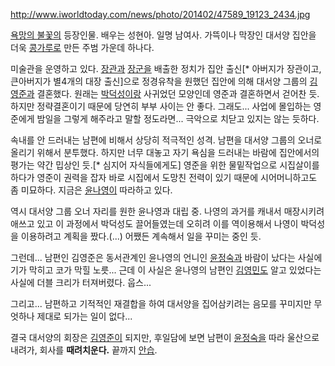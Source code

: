 http://www.iworldtoday.com/news/photo/201402/47589_19123_2434.jpg

[[욕망의 불꽃]]의 등장인물. 배우는 성현아. 일명 남여사. 가뜩이나 막장인 대서양 집안을 더욱 [[콩가루]]로 만든 주범 가운데 하나다.

미술관을 운영하고 있다. [[장관]]과 [[장군]]을 배출한 정치가 집안 출신[* 아버지가 장관이고, 큰아버지가 별4개의 대장 출신]으로 정경유착을 원했던 집안에 의해 대서양 그룹의 [[김영준]]과 결혼했다. 원래는 [[박덕성]]이랑 사귀었던 모양인데 영준과 결혼하면서 걷어찬 듯. 하지만 정략결혼이기 때문에 당연히 부부 사이는 안 좋다. 그래도... 사업에 몰입하는 영준에게 밤일을 그렇게 해주라고 말할 정도라면... 극악으로 치닫고 있지는 않는 듯하다.

속내를 안 드러내는 남편에 비해서 상당히 적극적인 성격. 남편을 대서양 그룹의 오너로 올리기 위해서 분투했다. 하지만 너무 대놓고 자기 욕심을 드러내는 바람에 집안에서의 평가는 약간 밉상인 듯.[* 심지어 자식들에게도] 영준을 위한 물밑작업으로 시집살이를 하다가 영준이 권력을 잡자 바로 시집에서 도망친 전력이 있기 때문에 시어머니하고도 좀 미묘하다. 지금은 [[윤나영]]이 따라하고 있다.

역시 대서양 그룹 오너 자리를 원한 윤나영과 대립 중. 나영의 과거를 캐내서 매장시키려 애쓰고 있고 이 과정에서 박덕성도 끌어들였는데 오히려 이를 역이용해서 나영이 박덕성을 이용하려고 계획을 짰다.(...) 어쨌든 계속해서 일을 꾸미는 중인 듯.

그런데... 남편인 김영준은 동서관계인 윤나영의 언니인 [[윤정숙]]과 바람이 났다는 사실에 기가 막히고 코가 막힐 노릇... 근데 이 사실은 윤나영의 남편인 [[김영민(욕망의 불꽃)|김영민]]도 알고 있었다는 사실에 더블 크리가 터져버렸다. 웁스...

그리고... 남편하고 기적적인 재결합을 하여 대서양을 집어삼키려는 음모를 꾸미지만 무엇하나 제대로 되가는 일이 없다...

결국 대서양의 회장은 [[김영준]]이 되지만, 후일담에 보면 남편이 [[윤정숙]]을 따라 울산으로 내려가, 회사를 '''때려치운다.'''
끝까지 [[안습]].
